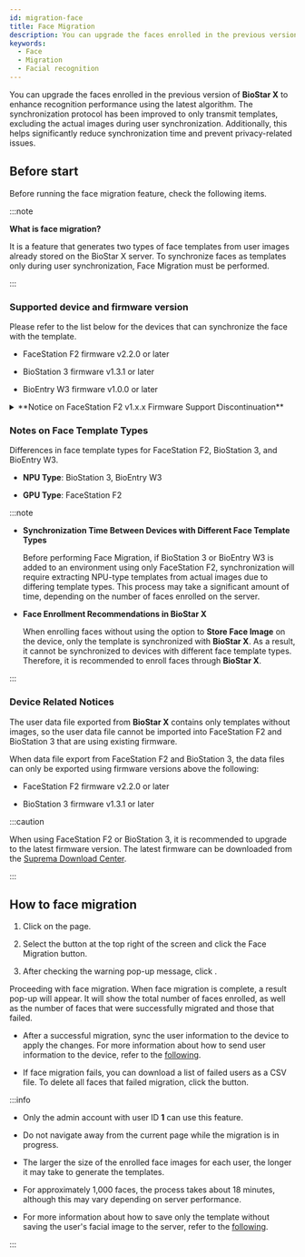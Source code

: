 ```yaml
---
id: migration-face
title: Face Migration
description: You can upgrade the faces enrolled in the previous version of BioStar X to enhance recognition performance using the latest algorithm.
keywords:
  - Face
  - Migration
  - Facial recognition
---
```


You can upgrade the faces enrolled in the previous version of **BioStar X** to enhance recognition performance using the latest algorithm. The synchronization protocol has been improved to only transmit templates, excluding the actual images during user synchronization. Additionally, this helps significantly reduce synchronization time and prevent privacy-related issues.

## Before start

Before running the face migration feature, check the following items.

:::note

**What is face migration?**

It is a feature that generates two types of face templates from user images already stored on the BioStar X server. To synchronize faces as templates only during user synchronization, <Cmd>Face Migration</Cmd> must be performed.

:::

### Supported device and firmware version

Please refer to the list below for the devices that can synchronize the face with the template.

* FaceStation F2 firmware v2.2.0 or later

* BioStation 3 firmware v1.3.1 or later

* BioEntry W3 firmware v1.0.0 or later

<details>

<summary>**Notice on FaceStation F2 v1.x.x Firmware Support Discontinuation**</summary>

If you are using firmware version 1.x.x of FaceStation F2, you cannot use the facial migration feature of **BioStar X**. Upgrade the FaceStation F2 to the latest firmware. The latest firmware can be downloaded from the [Suprema Download Center](https://download.supremainc.com/).

</details>

### Notes on Face Template Types

Differences in face template types for FaceStation F2, BioStation 3, and BioEntry W3.

* **NPU Type**: BioStation 3, BioEntry W3

* **GPU Type**: FaceStation F2

:::note

* **Synchronization Time Between Devices with Different Face Template Types**

  Before performing <Cmd>Face Migration</Cmd>, if BioStation 3 or BioEntry W3 is added to an environment using only FaceStation F2, synchronization will require extracting NPU-type templates from actual images due to differing template types. This process may take a significant amount of time, depending on the number of faces enrolled on the server.

* **Face Enrollment Recommendations in BioStar X**

  When enrolling faces without using the option to **Store Face Image** on the device, only the template is synchronized with **BioStar X**. As a result, it cannot be synchronized to devices with different face template types. Therefore, it is recommended to enroll faces through **BioStar X**.

:::

### Device Related Notices

The user data file exported from **BioStar X** contains only templates without images, so the user data file cannot be imported into FaceStation F2 and BioStation 3 that are using existing firmware.

When data file export from FaceStation F2 and BioStation 3, the data files can only be exported using firmware versions above the following:

* FaceStation F2 firmware v2.2.0 or later

* BioStation 3 firmware v1.3.1 or later

:::caution

When using FaceStation F2 or BioStation 3, it is recommended to upgrade to the latest firmware version. The latest firmware can be downloaded from the [Suprema Download Center](https://download.supremainc.com/).

:::

## How to face migration

1. Click <Cmd sid='shell.header.user' /> on the <Cmd sid='shell.header.launcher' /> page.

2. Select the <IcMoreW/> button at the top right of the screen and click the <Cmd>Face Migration</Cmd> button.

3. After checking the warning pop-up message, click <Cmd sid='common.button.ok' />.

Proceeding with face migration. When face migration is complete, a result pop-up will appear. It will show the total number of faces enrolled, as well as the number of faces that were successfully migrated and those that failed.

* After a successful migration, sync the user information to the device to apply the changes. For more information about how to send user information to the device, refer to the [following](transfer-user-info-to-device).

* If face migration fails, you can download a list of failed users as a CSV file. To delete all faces that failed migration, click the <Cmd sid='common.delete' /> button.

:::info

* Only the admin account with user ID **1** can use this feature.

* Do not navigate away from the current page while the migration is in progress.

* The larger the size of the enrolled face images for each user, the longer it may take to generate the templates.

* For approximately 1,000 faces, the process takes about 18 minutes, although this may vary depending on server performance.

* For more information about how to save only the template without saving the user's facial image to the server, refer to the [following](settings-server-server#storevisualfaceimage).

:::
